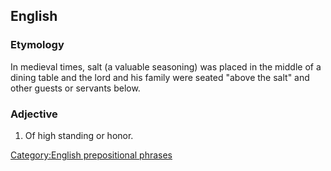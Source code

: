 ==English==

===Etymology===
In medieval times, salt (a valuable seasoning) was placed in the middle of a dining table and the lord and his family were seated "above the salt" and other guests or servants below.

===Adjective===
{{head|en|adjective|head=[[above]] [[the]] [[salt]]}}

# {{idiomatic}} Of high standing or honor.

[[Category:English prepositional phrases]]